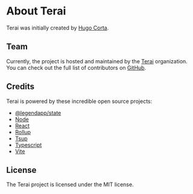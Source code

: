 # About Terai

Terai was initially created by [Hugo Corta](https://github.com/hugocxl).

## Team

Currently, the project is hosted and maintained by the
[Terai](https://github.com/teraihq) organization. You can check out the full
list of contributors on
[GitHub](https://github.com/teraihq/terai/graphs/contributors).

## Credits

Terai is powered by these incredible open source projects:

- [@legendapp/state](https://rollupjs.org)
- [Node](https://rollupjs.org)
- [React](https://github.com/facebook/react)
- [Rollup](https://rollupjs.org)
- [Tsup](https://github.com/apache/incubator-echarts)
- [Typescript](https://rollupjs.org)
- [Vite](https://rollupjs.org)

## License

The Terai project is licensed under the MIT license.
